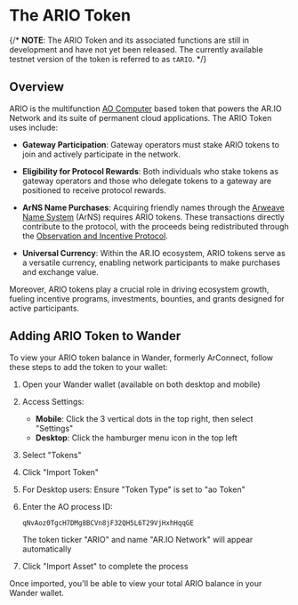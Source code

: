 
<HeroPattern />

# The ARIO Token

{/* **NOTE**: The ARIO Token and its associated functions are still in development and have not yet been released. The currently available testnet version of the token is referred to as `tARIO`. */}

## Overview

ARIO is the multifunction [AO Computer](/glossary#ao-computer-ao) based token that powers the AR.IO Network and its suite of permanent cloud applications. The ARIO Token uses include: 

   - **Gateway Participation**: Gateway operators must stake ARIO tokens to join and actively participate in the network. 

   - **Eligibility for Protocol Rewards**: Both individuals who stake tokens as gateway operators and those who delegate tokens to a gateway are positioned to receive protocol rewards. 

   - **ArNS Name Purchases**: Acquiring friendly names through the [Arweave Name System](/arns) (ArNS) requires ARIO tokens. These transactions directly contribute to the protocol, with the proceeds being redistributed through the [Observation and Incentive Protocol](/gateways/observer). 

   - **Universal Currency**: Within the AR.IO ecosystem, ARIO tokens serve as a versatile currency, enabling network participants to make purchases and exchange value. 

Moreover, ARIO tokens play a crucial role in driving ecosystem growth, fueling incentive programs, investments, bounties, and grants designed for active participants. 

## Adding ARIO Token to Wander

To view your ARIO token balance in Wander, formerly ArConnect, follow these steps to add the token to your wallet:

1. Open your Wander wallet (available on both desktop and mobile)

2. Access Settings:

   - **Mobile**: Click the 3 vertical dots in the top right, then select "Settings"
   - **Desktop**: Click the hamburger menu icon in the top left

3. Select "Tokens"

4. Click "Import Token"

5. For Desktop users: Ensure "Token Type" is set to "ao Token"

6. Enter the AO process ID:


   ```
   qNvAoz0TgcH7DMg8BCVn8jF32QH5L6T29VjHxhHqqGE
   ```

   The token ticker "ARIO" and name "AR.IO Network" will appear automatically

7. Click "Import Asset" to complete the process

Once imported, you'll be able to view your total ARIO balance in your Wander wallet.
